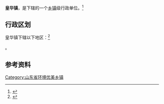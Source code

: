 {{中国乡级行政区|37/07/82/117/000}}

'''皇华镇'''，是{{PRC admin/fullname|37/07/82/117/000|3}}下辖的一个[[乡镇|乡镇]]级行政单位。<ref>{{PRC admin/ref sgc|{{PRC admin/parent|37/07/82/117/000}}}}</ref>

== 行政区划 ==

皇华镇下辖以下地区：<ref>{{PRC admin/ref sgc|37/07/82/117/000}}</ref>

{{PRC admin/children|37/07/82/117/000}}。

== 参考资料 ==

{{reflist}}

{{行政区划小作品}}
{{PRC admin/navcat|37/07/82/117/000}}

[[Category:山东省环境优美乡镇|Category:山东省环境优美乡镇]]